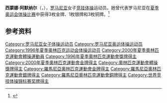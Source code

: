 {{NoteTA|G1=Sports}}
'''西蒙娜·阿默纳尔'''（{{lang-ro|Simona Amânar}}，{{bd|1979年|10月7日||}}），[[罗马尼亚|罗马尼亚]]女子[[竞技体操|竞技体操]]运动员。她曾代表罗马尼亚在[[夏季奥运会体操比赛|夏季奥运会体操比赛]]中获得3枚金牌、1枚银牌和3枚铜牌。<ref>{{Cite web|title=Simona AMANAR|url=https://www.olympic.org/simona-amanar|accessdate=2021-04-02|work=International Olympic Committee|archive-date=2018-03-23|archive-url=https://web.archive.org/web/20180323213955/https://www.olympic.org/simona-amanar|dead-url=no}}</ref>

== 参考资料 ==
{{reflist}}

{{奥林匹克运动会体操比赛竞技体操女子团体全能冠军|2000}}
{{奥林匹克运动会体操比赛竞技体操女子个人全能冠军}}
{{奥林匹克运动会体操比赛女子跳马冠军}}
{{世界体操锦标赛女子跳马冠军}}
{{世界竞技体操锦标赛女子团体全能冠军|1994|1995|1997|1999}}

{{Authority control}}
{{DEFAULTSORT:Amânar, Simona}}
[[Category:罗马尼亚女子体操运动员|Category:罗马尼亚女子体操运动员]]
[[Category:罗马尼亚奥运体操运动员|Category:罗马尼亚奥运体操运动员]]
[[Category:1996年夏季奥林匹克运动会体操运动员|Category:1996年夏季奥林匹克运动会体操运动员]]
[[Category:2000年夏季奧林匹克運動會體操運動員|Category:2000年夏季奧林匹克運動會體操運動員]]
[[Category:1996年夏季奧林匹克運動會獎牌得主|Category:1996年夏季奧林匹克運動會獎牌得主]]
[[Category:2000年夏季奧林匹克運動會金牌得主|Category:2000年夏季奧林匹克運動會金牌得主]]
[[Category:奧林匹克運動會體操獎牌得主|Category:奧林匹克運動會體操獎牌得主]]
[[Category:羅馬尼亞奧林匹克運動會金牌得主|Category:羅馬尼亞奧林匹克運動會金牌得主]]
[[Category:羅馬尼亞奧林匹克運動會銀牌得主|Category:羅馬尼亞奧林匹克運動會銀牌得主]]
[[Category:羅馬尼亞奧林匹克運動會銅牌得主|Category:羅馬尼亞奧林匹克運動會銅牌得主]]
[[Category:世界竞技体操锦标赛奖牌得主|Category:世界竞技体操锦标赛奖牌得主]]